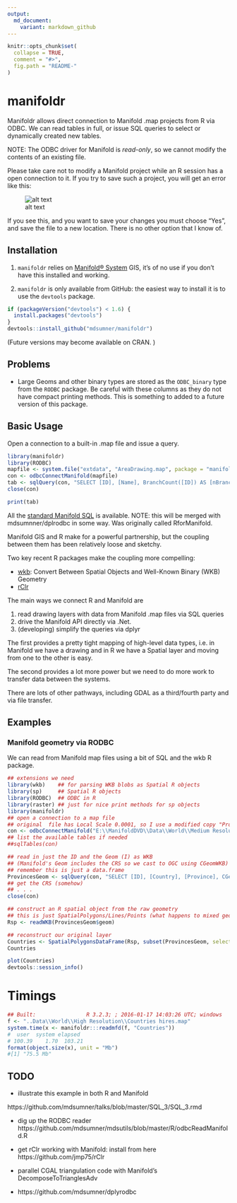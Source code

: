 ```yaml
---
output:
  md_document:
    variant: markdown_github
---
```




<!-- README.md is generated from README.Rmd. Please edit that file -->
```r
knitr::opts_chunk$set(
  collapse = TRUE,
  comment = "#>",
  fig.path = "README-"
)
```
# manifoldr

Manifoldr allows direct connection to Manifold .map projects from R via ODBC. We can read tables in full, or issue SQL queries to select or dynamically created new tables. 

NOTE: The ODBC driver for Manifold is *read-only*, so we cannot modify the contents of an existing file. 

Please take care not to modify a Manifold project while an R session has a open connection to it. If you try to save such a project, you will get an error like this: 

![alt text](inst/extdata/openCon.png)

If you see this, and you want to save your changes you must choose "Yes", and save the file to a new location. There is no other option that I know of. 

## Installation

1) `manifoldr` relies on [Manifold® System](http://www.manifold.net) GIS, it's of no use if you don't have this installed and working. 

2) `manifoldr` is only available from GitHub: the easiest way to install it is to use the `devtools` package. 

```R
if (packageVersion("devtools") < 1.6) {
  install.packages("devtools")
}
devtools::install_github("mdsumner/manifoldr")
```

(Future versions may become available on CRAN. )

## Problems

* Large Geoms and other binary types are stored as the `ODBC_binary` type from the `RODBC` package. Be careful with these columns as they do not have compact printing methods. This is something to added to a future version of this package. 

## Basic Usage

Open a connection to a built-in .map file and issue a query.  

```r
library(manifoldr)
library(RODBC)
mapfile <- system.file("extdata", "AreaDrawing.map", package = "manifoldr")
con <- odbcConnectManifold(mapfile)
tab <- sqlQuery(con, "SELECT [ID], [Name], BranchCount([ID]) AS [nBranch] FROM [Drawing] ORDER BY [nBranch]")
close(con)

print(tab)
```

All the [standard Manifold SQL](http://www.georeference.org/doc/manifold.htm#sql_in_manifold_system.htm) is available. 
NOTE: this will be merged with mdsumnner/dplrodbc in some way.  Was originally called RforManifold. 


Manifold GIS and R make for a powerful partnership, but the coupling between them has been relatively loose and sketchy. 

Two key recent R packages make the coupling more compelling:

* [wkb](http://cran.rstudio.com/web/packages/wkb/index.html): Convert Between Spatial Objects and Well-Known Binary (WKB) Geometry
* [rClr](https://rclr.codeplex.com)

The main ways we connect R and Manifold are 

1) read drawing layers with data from Manifold .map files via SQL queries
2) drive the Manifold API directly via .Net. 
3) (developing) simplify the queries via dplyr

The first provides a pretty tight mapping of high-level data types, i.e. in Manifold we have a drawing and in R we have a Spatial layer and moving from one to the other is easy. 

The second provides a lot more power but we need to do more work to transfer data between the systems. 

There are lots of other pathways, including GDAL as a third/fourth party and via file transfer. 


## Examples

### Manifold geometry via RODBC

We can read from Manifold map files using a bit of SQL and the wkb R package. 

```r
## extensions we need
library(wkb)    ## for parsing WKB blobs as Spatial R objects
library(sp)     ## Spatial R objects
library(RODBC)  ## ODBC in R
library(raster) ## just for nice print methods for sp objects
library(manifoldr)
## open a connection to a map file
## original  file has Local Scale 0.0001, so I use a modified copy "Provinces_"
con <- odbcConnectManifold("E:\\ManifoldDVD\\Data\\World\\Medium Resolution\\World Provinces.map")
## list the available tables if needed
##sqlTables(con)

## read in just the ID and the Geom (I) as WKB 
## (Manifold's Geom includes the CRS so we cast to OGC using CGeomWKB)
## remember this is just a data.frame
ProvincesGeom <- sqlQuery(con, "SELECT [ID], [Country], [Province], CGeomWKB(Geom(ID)) AS [geom] FROM [Provinces_] WHERE [Longitude (I)] > 100 AND [Latitude (I)] < 0")
## get the CRS (somehow)
## . . .
close(con)

## construct an R spatial object from the raw geometry
## this is just SpatialPolygons/Lines/Points (what happens to mixed geom layers?)
Rsp <- readWKB(ProvincesGeom$geom)

## reconstruct our original layer
Countries <- SpatialPolygonsDataFrame(Rsp, subset(ProvincesGeom, select = c("ID", "Country", "Province")))
Countries

plot(Countries)
devtools::session_info()
```

# Timings

```r
## Built:                R 3.2.3; ; 2016-01-17 14:03:26 UTC; windows
f <- "..Data\\World\\High Resolution\\Countries hires.map"
system.time(x <- manifoldr:::readmfd(f, "Countries"))
#  user  system elapsed 
# 100.39    1.70  103.21
format(object.size(x), unit = "Mb")
#[1] "75.5 Mb"
```

## TODO

* illustrate this example in both  R and Manifold 

https://github.com/mdsumner/talks/blob/master/SQL_3/SQL_3.rmd

* dig up the RODBC reader https://github.com/mdsumner/mdsutils/blob/master/R/odbcReadManifold.R

* get rClr working with Manifold: install from here https://github.com/jmp75/rClr

* parallel CGAL triangulation code with Manifold's DecomposeToTrianglesAdv

* https://github.com/mdsumner/dplyrodbc
